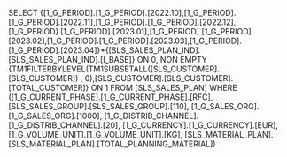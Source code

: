SELECT {[1_G_PERIOD].[1_G_PERIOD].[2022.10],[1_G_PERIOD].[1_G_PERIOD].[2022.11],[1_G_PERIOD].[1_G_PERIOD].[2022.12],[1_G_PERIOD].[1_G_PERIOD].[2023.01],[1_G_PERIOD].[1_G_PERIOD].[2023.02],[1_G_PERIOD].[1_G_PERIOD].[2023.03],[1_G_PERIOD].[1_G_PERIOD].[2023.04]}*{[SLS_SALES_PLAN_IND].[SLS_SALES_PLAN_IND].[I_BASE]} ON 0, NON EMPTY {TM1FILTERBYLEVEL(TM1SUBSETALL([SLS_CUSTOMER].[SLS_CUSTOMER]) , 0),[SLS_CUSTOMER].[SLS_CUSTOMER].[TOTAL_CUSTOMER]} ON 1 FROM [SLS_SALES_PLAN] WHERE ([1_G_CURRENT_PHASE].[1_G_CURRENT_PHASE].[RFC], [SLS_SALES_GROUP].[SLS_SALES_GROUP].[110], [1_G_SALES_ORG].[1_G_SALES_ORG].[1000], [1_G_DISTRIB_CHANNEL].[1_G_DISTRIB_CHANNEL].[20], [1_G_CURRENCY].[1_G_CURRENCY].[EUR], [1_G_VOLUME_UNIT].[1_G_VOLUME_UNIT].[KG], [SLS_MATERIAL_PLAN].[SLS_MATERIAL_PLAN].[TOTAL_PLANNING_MATERIAL])
